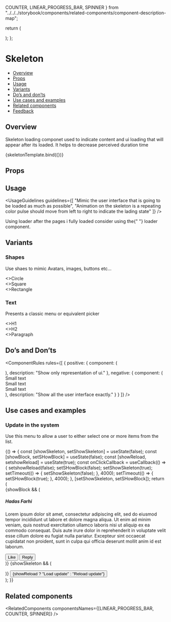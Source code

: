   COUNTER,
  LINEAR_PROGRESS_BAR,
  SPINNER
} from "../../../storybook/components/related-components/component-description-map";

<Meta title="Feedback/Skeleton" component={Skeleton} />

  return (
    <div className="monday-storybook-skeleton_rules-column">
      <div className="monday-storybook-skeleton_rules-row">
        <Skeleton type={args.typeCircle} />
        <Skeleton type={args.typeText} width={110} size={args.smallSize} />
      </div>
      <div className="monday-storybook-skeleton_article">
        <div>
          <Skeleton />
        </div>
        <div className="monday-storybook-skeleton_aside">
          <Skeleton type={args.typeText} size={args.sizeH1} />
          <Skeleton type={args.typeText} size={args.sizeH4} />
          <Skeleton type={args.typeText} size={args.sizeH4} />
          <Skeleton type={args.typeText} size={args.sizeH4} />
          <Skeleton type={args.typeText} size={args.sizeH4} width={82} />
        </div>
      </div>
    </div>
  );
};

# Skeleton

- [Overview](#overview)
- [Props](#props)
- [Usage](#usage)
- [Variants](#variants)
- [Do’s and don’ts](#dos-and-donts)
- [Use cases and examples](#use-cases-and-examples)
- [Related components](#related-components)
- [Feedback](#feedback)

## Overview

Skeleton loading componet used to indicate content and ui loading that will appear after its loaded. It helps to decrease perceived duration time

<Canvas>
  <Story
    name="Overview"
    args={{
      typeText: Skeleton.types.TEXT,
      typeCircle: Skeleton.types.CIRCLE,
      smallSize: Skeleton.sizes.TEXT.SMALL,
      sizeH4: Skeleton.sizes.TEXT.H4,
      sizeH1: Skeleton.sizes.TEXT.H1
    }}
  >
    {skeletonTemplate.bind({})}
  </Story>
</Canvas>

## Props

<ArgsTable story="Overview" />

## Usage

<UsageGuidelines
  guidelines={[
    "Mimic the user interface that is going to be loaded as much as possible",
    "Animation on the skeleton is a repeating color pulse should move from left to right to indicate the lading state"
  ]}
/>

<Tip>
  Using loader after the pages i fully loaded consider using the{" "}
  <Link href="/?path=/docs/feedback-loader--overview" size={Link.sizes.SMALL} withoutSpacing>
    loader component.
  </Link>
</Tip>

## Variants

### Shapes

Use shaes to mimic Avatars, images, buttons etc...

<Canvas>
  <Story name="Shapes">
    <div className="monday-storybook-skeleton_row-box">
      <div className="monday-storybook-skeleton_column-box">
        <Skeleton type={Skeleton.types.CIRCLE} />
        <>Circle</>
      </div>
      <div className="monday-storybook-skeleton_column-box">
        <Skeleton />
        <>Square</>
      </div>
      <div className="monday-storybook-skeleton_column-box">
        <Skeleton width={112} height={46} />
        <>Rectangle</>
      </div>
    </div>
  </Story>
</Canvas>

### Text

Presents a classic menu or equivalent picker

<Canvas>
  <Story name="Text">
    <div className="monday-storybook-skeleton_row-box">
      <div className="monday-storybook-skeleton_column-box">
        <Skeleton type={Skeleton.types.TEXT} size={Skeleton.sizes.TEXT.H1} />
        <>H1</>
      </div>
      <div className="monday-storybook-skeleton_column-box">
        <Skeleton type={Skeleton.types.TEXT} size={Skeleton.sizes.TEXT.H2} />
        <>H2</>
      </div>
      <div className="monday-storybook-skeleton_column-box">
        <Skeleton type={Skeleton.types.TEXT} size={Skeleton.sizes.TEXT.SMALL} />
        <>Paragraph</>
      </div>
    </div>
  </Story>
</Canvas>

## Do’s and Don’ts

<ComponentRules
  rules={[
    {
      positive: {
        component: (
          <div>
            <div className="monday-storybook-skeleton_rules-row">
              <Skeleton type={Skeleton.types.CIRCLE} />
              <Skeleton type={Skeleton.types.TEXT} size={Skeleton.sizes.TEXT.SMALL} />
            </div>
            <div className="monday-storybook-skeleton_rules-row">
              <Skeleton type={Skeleton.types.CIRCLE} />
              <Skeleton type={Skeleton.types.TEXT} size={Skeleton.sizes.TEXT.SMALL} />
            </div>
            <div className="monday-storybook-skeleton_rules-row">
              <Skeleton type={Skeleton.types.CIRCLE} />
              <Skeleton type={Skeleton.types.TEXT} size={Skeleton.sizes.TEXT.SMALL} />
            </div>
          </div>
        ),
        description: "Show only representation of ui."
      },
      negative: {
        component: (
          <div>
            <div className="monday-storybook-skeleton_rules-row">
              <Skeleton type={Skeleton.types.CIRCLE} />
              <div>
                <Skeleton type={Skeleton.types.TEXT} size={Skeleton.sizes.TEXT.SMALL} />
                Small text
              </div>
            </div>
            <div className="monday-storybook-skeleton_rules-row">
              <Skeleton type={Skeleton.types.CIRCLE} />
              <div>
                <Skeleton type={Skeleton.types.TEXT} size={Skeleton.sizes.TEXT.SMALL} />
                Small text
              </div>
            </div>
            <div className="monday-storybook-skeleton_rules-row">
              <Skeleton type={Skeleton.types.CIRCLE} />
              <div>
                <Skeleton type={Skeleton.types.TEXT} size={Skeleton.sizes.TEXT.SMALL} />
                Small text
              </div>
            </div>
          </div>
        ),
        description: "Show all the user interface exactly."
      }
    }
  ]}
/>

## Use cases and examples

### Update in the system

Use this menu to allow a user to either select one or more items from the list.

<Canvas>
  <Story name="Update in the system">
    {() => {
      const [showSkeleton, setShowSkeleton] = useState(false);
      const [showBlock, setSHowBlock] = useState(false);
      const [showReload, setshowReload] = useState(true);
      const onClickCallback = useCallback(() => {
        setshowReload(false);
        setSHowBlock(false);
        setShowSkeleton(true);
        setTimeout(() => {
          setShowSkeleton(false);
        }, 4000);
        setTimeout(() => {
          setSHowBlock(true);
        }, 4000);
      }, [setShowSkeleton, setSHowBlock]);
      return (
        <div className="monday-storybook-skeleton_row">
          {showBlock && (
            <div className="monday-storybook-skeleton_box">
              <div className="monday-storybook-skeleton_main">
                <div className="monday-storybook-skeleton_header">
                  <Avatar src={person} type={Avatar.types.IMG} />
                  <h5>Hadas Farhi</h5>
                </div>
                <p className="monday-storybook-skeleton_text">
                  Lorem ipsum dolor sit amet, consectetur adipiscing elit, sed do eiusmod tempor incididunt ut labore et
                  dolore magna aliqua. Ut enim ad minim veniam, quis nostrud exercitation ullamco laboris nisi ut
                  aliquip ex ea commodo consequat. Duis aute irure dolor in reprehenderit in voluptate velit esse cillum
                  dolore eu fugiat nulla pariatur. Excepteur sint occaecat cupidatat non proident, sunt in culpa qui
                  officia deserunt mollit anim id est laborum.
                </p>
              </div>
              <div className="monday-storybook-skeleton_btn-group">
                <Button className="monday-storybook-skeleton_btn" leftIcon={ThumbsUp} kind={Button.kinds.SECONDARY}>
                  Like
                </Button>
                <Button className="monday-storybook-skeleton_btn" leftIcon={Replay} kind={Button.kinds.SECONDARY}>
                  Reply
                </Button>
              </div>
            </div>
          )}
          {showSkeleton && (
            <div className="monday-storybook-skeleton_box">
              <div className="monday-storybook-skeleton_main">
                <div className="monday-storybook-skeleton_header">
                  <Skeleton type={Skeleton.types.CIRCLE} width={50} height={50} />
                  <Skeleton type={Skeleton.types.TEXT} size={Skeleton.sizes.TEXT.H5} width={110} />
                </div>
                <p className="monday-storybook-skeleton_text-wrapper">
                  <Skeleton type={Skeleton.types.TEXT} size={Skeleton.sizes.TEXT.SMALL} width={655} />
                  <Skeleton type={Skeleton.types.TEXT} size={Skeleton.sizes.TEXT.SMALL} width={680} />
                  <Skeleton type={Skeleton.types.TEXT} size={Skeleton.sizes.TEXT.SMALL} width={670} />
                  <Skeleton type={Skeleton.types.TEXT} size={Skeleton.sizes.TEXT.SMALL} width={675} />
                  <Skeleton type={Skeleton.types.TEXT} size={Skeleton.sizes.TEXT.SMALL} width={400} />
                </p>
              </div>
              <div className="monday-storybook-skeleton_btn-group-skeleton">
                <Skeleton type={Skeleton.types.TEXT} size={Skeleton.sizes.TEXT.h2} width={60} />
                <Skeleton type={Skeleton.types.TEXT} size={Skeleton.sizes.TEXT.h2} width={60} />
              </div>
            </div>
          )}
          <Button kind={Button.kinds.SECONDARY} onClick={onClickCallback}>
            {showReload ? "Load update" : "Reload update"}
          </Button>
        </div>
      );
    }}
  </Story>
</Canvas>

## Related components

<RelatedComponents componentsNames={[LINEAR_PROGRESS_BAR, COUNTER, SPINNER]} />

